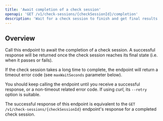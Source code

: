 ```yaml
---
title: 'Await completion of a check session'
openapi: 'GET /v1/check-sessions/{checkSessionId}/completion'
description: 'Wait for a check session to finish and get final results'
---
```


## Overview

Call this endpoint to await the completion of a check session. A successful response will be returned once the check session reaches its final state (i.e. when it passes or fails).

If the check session takes a long time to complete, the endpoint will return a timeout error code (see `maxWaitSeconds` parameter below).

You should keep calling the endpoint until you receive a successful response, or a non-timeout related error code. If using *curl*, its `--retry` option is suitable.

The successful response of this endpoint is equivalent to the `GET /v1/check-sessions/{checkSessionId}` endpoint's response for a completed check session.